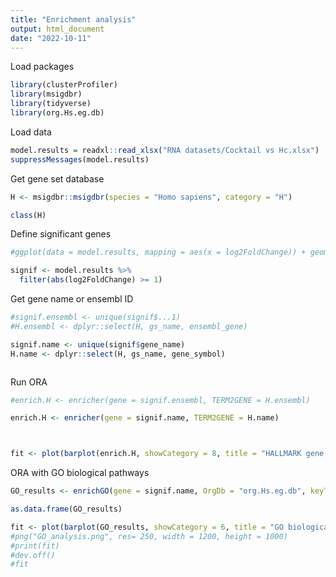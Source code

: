 ```yaml
---
title: "Enrichment analysis"
output: html_document
date: "2022-10-11"
---
```

Load packages
```r
library(clusterProfiler)
library(msigdbr)
library(tidyverse)
library(org.Hs.eg.db)

```

Load data
```r

model.results = readxl::read_xlsx("RNA datasets/Cocktail vs Hc.xlsx")
suppressMessages(model.results)

```


Get gene set database
```r

H <- msigdbr::msigdbr(species = "Homo sapiens", category = "H")

class(H)

```

Define significant genes
```r
#ggplot(data = model.results, mapping = aes(x = log2FoldChange)) + geom_histogram(bins=100) + theme_classic()

signif <- model.results %>%
  filter(abs(log2FoldChange) >= 1)
```

Get gene name or ensembl ID
```r
#signif.ensembl <- unique(signif$...1)
#H.ensembl <- dplyr::select(H, gs_name, ensembl_gene)

signif.name <- unique(signif$gene_name)
H.name <- dplyr::select(H, gs_name, gene_symbol)



```

Run ORA
```r

#enrich.H <- enricher(gene = signif.ensembl, TERM2GENE = H.ensembl)

enrich.H <- enricher(gene = signif.name, TERM2GENE = H.name)



fit <- plot(barplot(enrich.H, showCategory = 8, title = "HALLMARK gene sets",))


```

ORA with GO biological pathways
```r

GO_results <- enrichGO(gene = signif.name, OrgDb = "org.Hs.eg.db", keyType = "SYMBOL", ont = "BP")

as.data.frame(GO_results)

```

```r

fit <- plot(barplot(GO_results, showCategory = 6, title = "GO biological pathways"))
#png("GO_analysis.png", res= 250, width = 1200, height = 1000)
#print(fit)
#dev.off()
#fit
```








